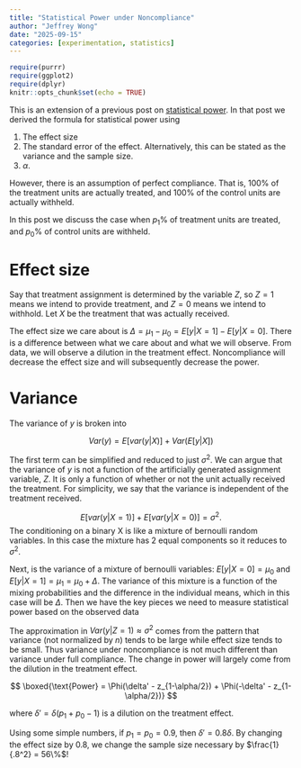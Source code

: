 ```yaml
---
title: "Statistical Power under Noncompliance"
author: "Jeffrey Wong"
date: "2025-09-15"
categories: [experimentation, statistics]
---
```


```r
require(purrr)
require(ggplot2)
require(dplyr)
knitr::opts_chunk$set(echo = TRUE)
```

This is an extension of a previous post on [statistical power](https://jeffwong.github.io/posts/statistical_power/).
In that post we derived the formula for statistical power using

1. The effect size
2. The standard error of the effect. Alternatively, this
can be stated as the variance and the sample size.
3. $\alpha$.

However, there is an assumption of perfect compliance. That is,
100% of the treatment units are actually treated, 
and 100% of the control units are actually withheld.

In this post we discuss the case when $p_1$% of treatment units are
treated, and $p_0$% of control units are withheld.

# Effect size

Say that treatment assignment is determined by the variable $Z$, so
$Z = 1$ means we intend to provide treatment, and $Z = 0$ means we intend to withhold. Let $X$ be the treatment that was actually received.

\begin{align}
p_1 &= P(X = 1 | Z = 1) \\
p_0 &= P(X = 0 | Z = 0)
\end{align}

The effect size we care about is $\Delta = \mu_1 - \mu_0 = E[y | X = 1] - E[y | X = 0]$. There is a difference between what we care about and
what we will observe. From data, we will observe a dilution
in the treatment effect. Noncompliance will decrease the effect size
and will subsequently decrease the power.

\begin{align}
\mu_1 | Z = 1 &= p_1 \mu_1 + (1 - p_1) \mu_0 \\
\mu_0 | Z = 0 &= p_0 \mu_0 + (1 - p_0) \mu_1 \\
\mu_1 | Z = 1 - \mu_0 | Z = 0 &= (p_1 + p_0 - 1) \Delta
\end{align}

# Variance

The variance of $y$ is broken into

$$Var(y) = E[var(y  | X)] + Var(E[y | X])$$

The first term can be simplified and reduced to just $\sigma^2$.
We can argue that the variance of $y$ is not a function of the artificially generated assignment variable, $Z$. It is only a function
of whether or not the unit actually received the treatment. For simplicity, we say that the variance is independent of the treatment received.

$$E[var(y | X = 1)] + E[var(y | X = 0)] = \sigma^2.$$
The conditioning on a binary X is like a mixture of bernoulli random
variables. In this case the mixture has 2 equal components so it reduces to $\sigma^2$.

Next, is the variance of a mixture of bernoulli variables: $E[y | X = 0] =\mu_0$ and $E[y | X = 1] = \mu_1 = \mu_0 + \Delta$. The variance of this
mixture is a function of the mixing probabilities and the difference in the individual means, which in this case will be $\Delta$. Then we have
the key pieces we need to measure statistical power based on the observed data

\begin{align}
\mu_1 | Z = 1 &= p_1 \mu_1 + (1 - p_1) \mu_0 \\
\mu_0 | Z = 0 &= p_0 \mu_0 + (1 - p_0) \mu_1 \\
\mu_1 | Z = 1 - \mu_0 | Z = 0 &= (p_1 + p_0 - 1) \Delta \\
Var(y | Z = 1) &= \sigma^2 + p_1 (1 - p_1) \Delta^2 \approx \sigma^2 \\
Var(y | Z = 0) &= \sigma^2 + p_0 (1 - p_0) \Delta^2 \approx \sigma^2
\end{align}

The approximation in $Var(y | Z = 1) \approx \sigma^2$ comes from the
pattern that variance (not normalized by $n$) tends to be large while effect size tends to be
small. Thus variance under noncompliance is not much different
than variance under full compliance. The change in power will largely
come from the dilution in the treatment effect.

$$
\boxed{\text{Power} = \Phi(\delta' - z_{1-\alpha/2}) + \Phi(-\delta' - z_{1-\alpha/2})}
$$

where $\delta' = \delta (p_1 + p_0 - 1)$ is a dilution on the treatment effect.

Using some simple numbers, if $p_1 = p_0 = 0.9$, then $\delta' = 0.8 \delta$. By changing the effect size by 0.8, we change the sample size
necessary by $\frac{1}{.8^2} = 56\%$!


